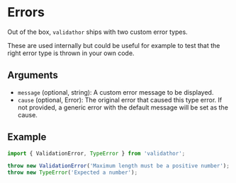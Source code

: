 # Errors

Out of the box, `validathor` ships with two custom error types.

These are used internally but could be useful for example to test that the right error type is thrown in your own code.

## Arguments

- `message` (optional, string): A custom error message to be displayed.
- `cause` (optional, Error): The original error that caused this type error. If not provided, a generic error with the default message will be set as the cause.

## Example

```ts
import { ValidationError, TypeError } from 'validathor';

throw new ValidationError('Maximum length must be a positive number');
throw new TypeError('Expected a number');
```